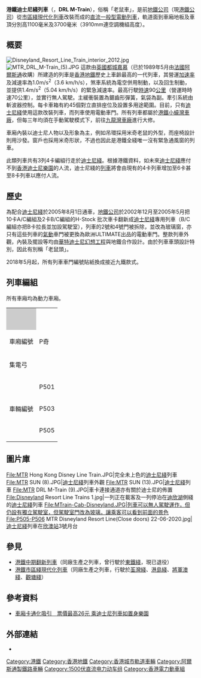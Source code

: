 {{NoteTA
|G1=Railway
|G2=Transport
|G3=Uni
|1=zh-hant:綫;zh-hans:线;
|2=zh-hant:車廂;zh-hans:车厢
}}
{{不是|港鐵市區綫現代化列車|港鐵中期翻新列車}}
{{Pathnav|港鐵|港鐵客運列車|frame=1}}
{{鐵路車輛
|車輛名稱 = 港鐵迪士尼綫列車
|公司色 = #D07CA9
|設計 = {{UK}}Design Triangle<br>{{HK}}地鐵公司<br>{{US}}迪士尼幻想工程師
|圖像 = P505-P506 MTR Disneyland Resort Line(Close doors) 22-06-2020.jpg
|圖像說明 = 一列[[迪士尼綫|迪士尼綫]]現代化列車停靠[[欣澳站|欣澳站]]（2020年6月）
|輛數 = 12
|產量 = 3列（共12卡）
|列車編組 = 4M
|起動加速度 = 4.68 km/h/s（1.3 m/s²）
|設計最高速度 = 90
|營運最高速度 = 70
|減速度（正常） = 4.86 km/h/s（1.35 m/s²）
|減速度（緊急） = 5.04 km/h/s（1.4 m/s²）
|載客量 = 180人
|編組載客量 = 720人
|編組長度 = 91.60 
|全長 = 
|全闊 = 3,200
|全高 = 包括空調機組高度：3,910 mm<br>排除空調機組高度：3,700
|車輛重量 = 
|編組總重量 = 
|車身物料 = [[鋁合金|鋁合金]]（主要）+[[耐候鋼|耐候鋼]]（車頭）+[[海棉纖維|海棉纖維]]（座位）
|車身色系 = [[白色|白色]]
|軌距 = 1,432
|電化方式 = 1,500V直流電
|受流方式 = 单臂式[[集电弓|集电弓]]
|輸出 = 
|電動機輸出 = 83kW/台（連續值）、99kW/台（每小時額定值）
|編組輸出 = 1,328kW
|齒輪比 = 82:15
|轉向架 = Duewag AG/ Siemens製SF2100
|驅動裝置 = 
|控制裝置 = [[英國通用電氣公司|GEC]]製[[可關斷晶閘管|GTO]][[斬波器|斬波器]]
|制動方式 = 正常情況下, 4 km/h或以上：英國WABCO（現為Knorr Bremse子公司）製電控風制動以及[[再生制動|再生制動]]併用<br>正常情況下, 4 km/h以下：英國WABCO製電控風制動<br>再生制動失效時：英國WABCO製電控風制動
|保安裝置 = SelTrac [[列車自動運行系統|ATO]]、[[自動列車保障裝置|ATP]]
|訊號系統 = SelTrac LS
|製造商 = [[都城嘉慕|都城嘉慕]]、[[阿爾斯通公司|Alstom]]、<BR/>翻新/改裝:{{link-en|United Goninan}}<BR/>
|原產國 = {{UK}}[[伯明翰郡|伯明翰郡]] {{link-en|Washwood Heath|Washwood_Heath}}
|傳動方式 = 直-直
|牽引電動機 = [[英國通用電氣公司|GEC]]製直流直卷電動機G313BZ型
|變速段數 = 
|輪徑 = 全新輪：850 mm<br>磨耗輪：775
|軸重 = 15
|軸距 = 2,500
|用戶 = [[香港鐵路有限公司|香港鐵路有限公司]]
|路線 = [[迪士尼綫|迪士尼綫]]
|訂單編號 = <ref name="Hong Kong Mass Transit Railway Corporation - Metro-Cammell contracts">{{cite web|url=http://metcam.co.uk.nstempintl.com/mtrbus.htm|author=David Millin|accessdate=2008|title=存档副本|archive-date=2020-06-07|archive-url=https://web.archive.org/web/20200607091657/http://metcam.co.uk.nstempintl.com/mtrbus.htm|dead-url=no}}</ref>
|車輛編號 = P/Q501-506
|型號 = 
|類型 = [[电力动车组|电力动车组]]
|衍生自 = 
|衍生型 = 
|翻新商 = A. Goninan (UGL Rail)
|製造年份 = 1994年-1997年
|投入服務日期 = {{start date and age|2005|8|1}}
|昵稱 = DRL-Train、老鼠車
|備註 = 
}}
'''港鐵迪士尼綫列車'''（{{lang-en|'''Disneyland Resort Line Train'''}}，'''DRL M-Train'''），俗稱「老鼠車」，是前[[地鐵公司|地鐵公司]]（現[[港鐵公司|港鐵公司]]）從[[港鐵市區綫現代化列車|市區綫現代化列車]]改裝而成的[[直流|直流]][[一般型電動列車|一般型電動列車]]，軌道面到車廂地板及車頂分別高1100毫米及3700毫米（3910mm連空調機組高度）。

== 概要 ==
[[File:Disneyland_Resort_Line_Train_interior_2012.jpg|thumb]]
[[File:MTR_DRL_M-Train_(5).JPG|thumb]]
這款由[[英國|英國]][[都城嘉慕|都城嘉慕]]（已於1989年5月由[[法國|法國]][[阿爾斯通公司|阿爾斯通]]收購）所建造的列車是[[香港地鐵|香港地鐵]]歷史上車齡最高的一代列車，其營運[[加速率|加速率]]及減速率為1.0m/s<sup>2</sup>（3.6 km/h/s），煞車系統為電空併用制動，以及回生制動，並提供1.4m/s<sup>2</sup>（5.04 km/h/s）的緊急減速率。最高行駛[[時速|時速]]90[[公里|公里]]（營運時時速70公里），並實行無人駕駛。主緩衝裝置為鋸齒形彈簧，氣袋為副。牽引系統由斬波器控制。每卡車箱有約45個對立直排座位及設置多用途範圍。目前，只有[[迪士尼綫|迪士尼綫]]使用這款改裝列車，而列車使用電動車門。所有列車都屬於[[港鐵小蠔灣車廠|港鐵小蠔灣車廠]]，但每三年均須在手動駕駛模式下，前往[[港鐵九龍灣車廠|九龍灣車廠]]進行大修。

車廂內裝以迪士尼人物以及形象為主，例如吊環採用米奇老鼠的外型，而座椅設計則用沙發。窗戶也採用米奇形狀，不過也因此是港鐵全綫唯一沒有緊急通風窗的列車。

此類列車共有3列4卡編組行走於[[迪士尼綫|迪士尼綫]]。根據港鐵資料，如未來[[迪士尼綫|迪士尼綫]]應付不到[[香港迪士尼樂園|香港迪士尼樂園]]的人流，迪士尼綫的[[列車|列車]]將會由現有的4卡列車增加至6卡甚至8卡列車以應付人流。

== 歷史 ==
為配合[[迪士尼綫|迪士尼綫]]於2005年8月1日通車，[[地鐵公司|地鐵公司]]於2002年12月至2005年5月把10卡A/C編組及2卡B/C編組的H-Stock 批次車卡翻新成[[迪士尼綫|迪士尼綫]]專用列車（B/C編組亦把B卡拉長並加設駕駛室），列車的2號和4號門被拆除，並改為玻璃窗，亦只有這些列車的[[氣動|氣動]]車門被更換為歐洲ULTIMATE出品的電動車門。整款列車外觀，內裝及擺設等均由[[華特迪士尼幻想工程|華特迪士尼幻想工程]]與地鐵合作設計。由於列車車頭設計特別，因此有別稱「老鼠頭」。

2018年5月起，所有列車車門編號貼紙換成接近九鐵款式。

== 列車編組 ==
所有車廂均為動力車廂。
{| class="wikitable" summary="迪士尼綫列車" style="text-align: center;"
|-style="border-top:solid 6px {{港鐵顏色|迪士尼}};"
| style="background:#ccc;" |  
| colspan="4" | {{TrainDirection|[[迪士尼站_(香港)|迪士尼]]|[[欣澳站|欣澳]]|迪士尼綫列車}}
|-
! 車廂編號
| P奇 || Q奇 || Q偶 || P偶
|-
! 集電弓
| 
| style="text-align: left;" | ＜
| style="text-align: right;" | ＞
| 
|-
! rowspan="4" | 車輛編號
| P501 || Q501 || Q502 || P502
|-
| P503 || Q503 || Q504 || P504
|-
| P505 || Q505 || Q506 || P506
|}

== 圖片庫 ==

<gallery>
File:MTR Hong Kong Disney Line Train.JPG|完全未上色的[[迪士尼綫|迪士尼綫]]列車
File:MTR SUN (8).JPG|[[迪士尼綫|迪士尼綫]]列車外觀
File:MTR SUN (13).JPG|[[迪士尼綫|迪士尼綫]]列車
File:MTR DRL M-Train (9).JPG|車卡連接通道亦有關於迪士尼的佈置
File:Disneyland Resort Line Trains 1.jpg|一列正在載客及一列停泊在[[迪欣湖活動中心|迪欣湖]]側綫的[[迪士尼綫|迪士尼綫]]列車
File:MTrain-Cab-Disneyland.JPG|列車可以無人駕駛運作，但仍設有獨立駕駛室，但駕駛室門改為玻璃，讓乘客可以看到前面的景色
File:P505-P506 MTR Disneyland Resort Line(Close doors) 22-06-2020.jpg|[[迪士尼綫|迪士尼綫]]列車在[[欣澳站|欣澳站]]3號月台
</gallery>

== 參見 ==
* [[港鐵中期翻新列車|港鐵中期翻新列車]]（同廠生產之列車，曾行駛於[[東鐵綫|東鐵綫]]，現已退役）
* [[港鐵市區綫現代化列車|港鐵市區綫現代化列車]]（同廠生產之列車，行駛於[[荃灣綫|荃灣綫]]、[[港島綫|港島綫]]、[[將軍澳綫|將軍澳綫]]、[[觀塘綫|觀塘綫]]）

== 參考資料 ==
{{Reflist}}
*[http://hk.apple.nextmedia.com/news/art/20050426/4840005 車廂卡通化吸引　票價最高26元 乘迪士尼列車如置身樂園] {{Wayback|url=http://hk.apple.nextmedia.com/news/art/20050426/4840005|date=20161220100554}}

== 外部連結 ==
{{Commonscat|M-Trains (MTR)}}
*{{Wikia|hkrail|香港鐵路大典|港鐵現代化列車}}
{{港鐵客運列車}}

{{Portal bar|香港|英國|法國|澳洲|城市軌道交通|鐵路}}
[[Category:港鐵|Category:港鐵]]
[[Category:香港地鐵|Category:香港地鐵]]
[[Category:香港城市軌道車輛|Category:香港城市軌道車輛]]
[[Category:阿爾斯通製鐵路車輛|Category:阿爾斯通製鐵路車輛]]
[[Category:1500伏直流电力动车组|Category:1500伏直流电力动车组]]
[[Category:香港電力動車組|Category:香港電力動車組]]